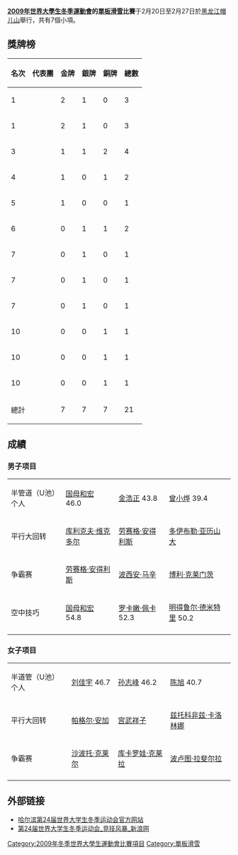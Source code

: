 '''[[2009年世界大學生冬季運動會|2009年世界大學生冬季運動會]]的[[單板滑雪|單板滑雪]]比賽'''于2月20日至2月27日於[[黑龙江|黑龙江]][[帽儿山|帽儿山]]舉行，共有7個小項。

== 獎牌榜 ==
{| class="wikitable" 
|- 
!名次!!代表團!!金牌!!銀牌!!銅牌!!總數
|-
|1||{{AUT}}||2||1||0||3
|-
|1||{{JPN}}||2||1||0||3
|-
|3||{{CHN}}||1||1||2||4
|-
|4||{{RUS}}||1||0||1||2
|-
|5||{{FRA}}||1||0||0||1
|-
|6||{{POL}}||0||1||1||2
|-
|7||{{CZE}}||0||1||0||1
|-
|7||{{FIN}}||0||1||0||1
|-
|7||{{KOR}}||0||1||0||1
|-
|10||{{GER}}||0||0||1||1
|-
|10||{{SUI}}||0||0||1||1
|-
|10||{{ITA}}||0||0||1||1
|-
!colspan=2|總計||7||7||7||21
|}

== 成績 ==
=== 男子项目 ===
{| {{MedalistTable|type=項目|columns=1|style=font-size:small;}}
|-
|半管道（U池）个人
| {{flagicon|JPN}} [[国母和宏|国母和宏]] 46.0
| {{flagicon|KOR}} [[金浩正|金浩正]] 43.8
| {{flagicon|CHN}} [[曾小烨|曾小烨]] 39.4
|-
|平行大回转
| {{flagicon|RUS}} [[库利克夫·维克多尔|库利克夫·维克多尔]]
| {{flagicon|AUT}} [[劳赛格·安得利斯|劳赛格·安得利斯]]
| {{flagicon|GER}} [[多伊布勒·亚历山大|多伊布勒·亚历山大]]
|-
|争霸赛
| {{flagicon|AUT}} [[劳赛格·安得利斯|劳赛格·安得利斯]]
| {{flagicon|POL}} [[波西安·马辛|波西安·马辛]]
| {{flagicon|SUI}} [[博利·克莱门茨|博利·克莱门茨]]
|-
|空中技巧
| {{flagicon|JPN}} [[国母和宏|国母和宏]] 54.8
| {{flagicon|FIN}} [[罗卡嫩·佩卡|罗卡嫩·佩卡]] 52.3
| {{flagicon|RUS}} [[明得鲁尔·德米特里|明得鲁尔·德米特里]] 50.2
|-
|}

=== 女子项目 ===
{| {{MedalistTable|type=項目|columns=1|style=font-size:small;}}
|-
|半道管（U池）个人
| {{flagicon|CHN}} [[刘佳宇|刘佳宇]] 46.7
| {{flagicon|CHN}} [[孙志峰|孙志峰]] 46.2
| {{flagicon|CHN}} [[陈旭|陈旭]] 40.7
|-
|平行大回转
| {{flagicon|AUT}} [[帕格尔·安加|帕格尔·安加]]
| {{flagicon|JPN}} [[宫武祥子|宫武祥子]]
| {{flagicon|POL}} [[兹托科非兹·卡洛林娜|兹托科非兹·卡洛林娜]]
|-
|争霸赛
| {{flagicon|FRA}} [[沙波托·克莱尔|沙波托·克莱尔]]
| {{flagicon|CZE}} [[库卡罗娃·克莱拉|库卡罗娃·克莱拉]]
| {{flagicon|ITA}} [[波卢图·拉斐尔拉|波卢图·拉斐尔拉]]
|-
|}

== 外部链接 ==
*[https://web.archive.org/web/20070103032843/http://www.harbin2009.org/ 哈尔滨第24届世界大学生冬季运动会官方网站]
*[http://sports.sina.com.cn/z/harbin09/ 第24届世界大学生冬季运动会_竞技风暴_新浪网]{{Wayback|url=http://sports.sina.com.cn/z/harbin09/ |date=20160422040441 }}

{{2009年冬季世界大學生運動會}}

[[Category:2009年冬季世界大學生運動會比賽項目|Category:2009年冬季世界大學生運動會比賽項目]]
[[Category:單板滑雪|Category:單板滑雪]]